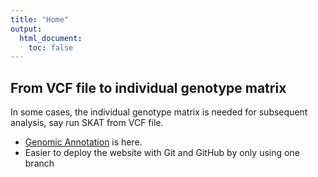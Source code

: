 ```yaml
---
title: "Home"
output:
  html_document:
    toc: false
---
```


## From VCF file to individual genotype matrix 

In some cases, the individual genotype matrix is needed for subsequent analysis, say run SKAT from VCF file.




*  [Genomic Annotation](GenomicAnnotations.html) is here. 
*  Easier to deploy the website with Git and GitHub by only using one branch

[rmarkdown]: http://rmarkdown.rstudio.com/rmarkdown_websites.htm
[rstudio]: https://www.rstudio.com/products/rstudio/download/preview/
